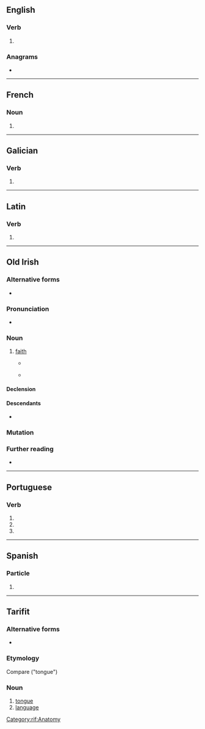 {{also|IRES|Irēs}}
==English==

===Verb===
{{head|en|verb form}}

# {{en-third-person singular of|ire}}

===Anagrams===
* {{anagrams|en|a=eirs|EIRs|Eris|Iser|SIer|Seri|eirs|reis|rise|sire}}

----

==French==

===Noun===
{{head|fr|noun plural form|g=f}}

# {{plural of|ire|lang=fr}}

----

==Galician==

===Verb===
{{gl-verb-form}}

# {{inflection of|ir||lang=gl|2|s|pr|inf}}

----

==Latin==

===Verb===
{{la-verb-form|īrēs}}

# {{inflection of|eō||2|s|impf|actv|subj|lang=la}}

----

==Old Irish==

===Alternative forms===
* {{alter|sga|hires|iress|iraes}}

===Pronunciation===
* {{IPA|sga|/ˈirʲes/}}

===Noun===
{{sga-noun|f|irisse}}

# [[faith]]
#* {{RQ:sga-gloss|Wb|14|c|41}}
#*: {{quote|sga|Nídan chumachtig for '''n&#8209;irisse'''.|We are not potent over your faith.}}
#* {{RQ:sga-gloss|Wb|18|d|14}}
#*: {{quote|sga|Ní airegdu a persan-som ol·daas persan na n‑abstal olchene, ceto thoísegu i '''n‑iriss'''.|Their persons are not more eminent than the persons of the rest of the apostles, though they are prior in faith.|lit=Their person is not … than the person of …}}

====Declension====
{{sga-decl-a-fem|iris|gen_sg=irisse|n=s}}

====Descendants====
* {{desc|ga|iris|t=faith, religion}}

===Mutation===
{{sga-mutation|i|res}}

===Further reading===
* {{R:DIL|head=1 ires(s)|29051}}

{{C|sga|Religion}}

----

==Portuguese==

===Verb===
{{head|pt|verb form}}

# {{pt-verb form of|ir||personal infinitive||singular|second}}
# {{inflection of|irar||2|s|pres|subj|lang=pt}}
# {{inflection of|irar||2|s|negative|impr|lang=pt}}

----
==Spanish==

===Particle===
{{head|es|particle}}

# {{only used in|lang=es|ires y venires}}

----

==Tarifit==

===Alternative forms===
* {{l|rif|ⵉⵔⴻⵙ}}

===Etymology===
Compare {{cog|kab|iles}} ("tongue")

===Noun===
{{head|rif|noun|g=m|pl|irsawen|construct state|yires}}

# [[tongue]]
# [[language]]

[[Category:rif:Anatomy]]